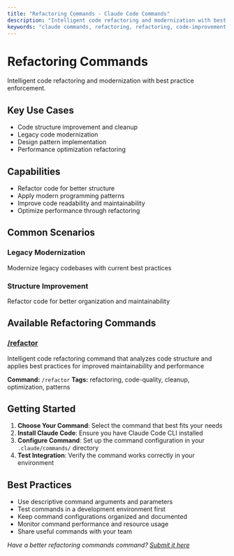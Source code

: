 ```yaml
---
title: "Refactoring Commands - Claude Code Commands"
description: "Intelligent code refactoring and modernization with best practice enforcement."
keywords: "claude commands, refactoring, refactoring, code-improvement, modernization"
---
```


# Refactoring Commands

Intelligent code refactoring and modernization with best practice enforcement.

## Key Use Cases

- Code structure improvement and cleanup
- Legacy code modernization
- Design pattern implementation
- Performance optimization refactoring

## Capabilities

- Refactor code for better structure
- Apply modern programming patterns
- Improve code readability and maintainability
- Optimize performance through refactoring

## Common Scenarios

### Legacy Modernization
Modernize legacy codebases with current best practices

### Structure Improvement
Refactor code for better organization and maintainability


## Available Refactoring Commands

### [/refactor](/commands/refactor)
Intelligent code refactoring command that analyzes code structure and applies best practices for improved maintainability and performance

**Command:** `/refactor`
**Tags:** refactoring, code-quality, cleanup, optimization, patterns


## Getting Started

1. **Choose Your Command**: Select the command that best fits your needs
2. **Install Claude Code**: Ensure you have Claude Code CLI installed
3. **Configure Command**: Set up the command configuration in your `.claude/commands/` directory
4. **Test Integration**: Verify the command works correctly in your environment

## Best Practices

- Use descriptive command arguments and parameters
- Test commands in a development environment first
- Keep command configurations organized and documented
- Monitor command performance and resource usage
- Share useful commands with your team

*Have a better refactoring commands command? [Submit it here](/submit)*
